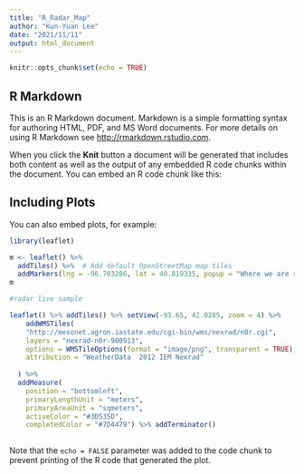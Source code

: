```yaml
---
title: "R_Radar_Map"
author: "Kun-Yuan Lee"
date: "2021/11/11"
output: html_document
---
```


```r
knitr::opts_chunk$set(echo = TRUE)
```

## R Markdown

This is an R Markdown document. Markdown is a simple formatting syntax for authoring HTML, PDF, and MS Word documents. For more details on using R Markdown see <http://rmarkdown.rstudio.com>.

When you click the **Knit** button a document will be generated that includes both content as well as the output of any embedded R code chunks within the document. You can embed an R code chunk like this:


## Including Plots

You can also embed plots, for example:

```r
library(leaflet)

m <- leaflet() %>%
  addTiles() %>%  # Add default OpenStreetMap map tiles
  addMarkers(lng = -96.703286, lat = 40.819335, popup = "Where we are right now!")
m

#radar live sample 

leaflet() %>% addTiles() %>% setView(-93.65, 42.0285, zoom = 4) %>%
    addWMSTiles(
    "http://mesonet.agron.iastate.edu/cgi-bin/wms/nexrad/n0r.cgi",
    layers = "nexrad-n0r-900913",
    options = WMSTileOptions(format = "image/png", transparent = TRUE),
    attribution = "WeatherData  2012 IEM Nexrad"
        
  ) %>%
  addMeasure(
    position = "bottomleft",
    primaryLengthUnit = "meters",
    primaryAreaUnit = "sqmeters",
    activeColor = "#3D535D",
    completedColor = "#7D4479") %>% addTerminator() 
  

```

Note that the `echo = FALSE` parameter was added to the code chunk to prevent printing of the R code that generated the plot.

